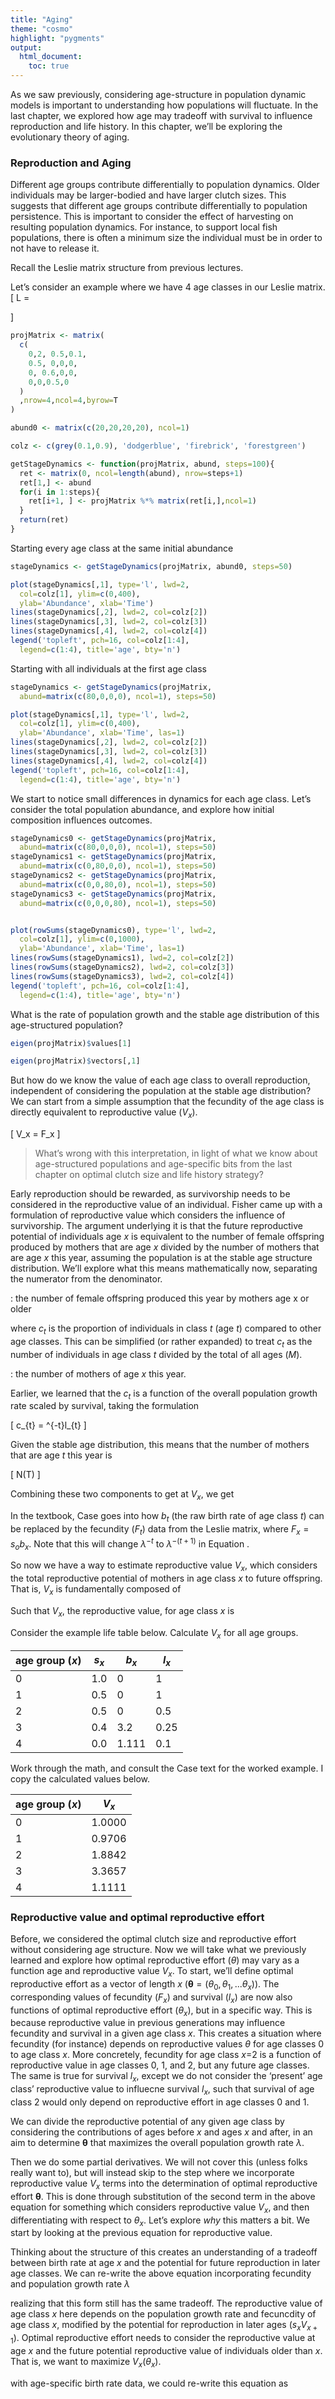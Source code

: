 ```yaml
---
title: "Aging"
theme: "cosmo"
highlight: "pygments"
output:
  html_document:
    toc: true 
---
```


<style type="text/css">
.main-container {
  max-width: 800px;
  margin-left: auto;
  margin-right: auto;
}
</style>



As we saw previously, considering age-structure in population dynamic models is important to understanding how populations will fluctuate. In the last chapter, we explored how age may tradeoff with survival to influence reproduction and life history. In this chapter, we'll be exploring the evolutionary theory of aging. 


### Reproduction and Aging

Different age groups contribute differentially to population dynamics. Older individuals may be larger-bodied and have larger clutch sizes. This suggests that different age groups contribute differentially to population persistence. This is important to consider the effect of harvesting on resulting population dynamics. For instance, to support local fish populations, there is often a minimum size the individual must be in order to not have to release it. 

Recall the Leslie matrix structure from previous lectures. 

\begin{table}
\centering
\caption{A Leslie matrix -- also called a \textit{population projection matrix} describing the survival and fecundity relationships between life stages ($J$, $T$, and $A$)}
\label{tab:transition}
\vspace{0.5cm}
\begin{tabular}{cccc}
  & J & T & A \\
  \hline
J & $F_{J}$  &  $F_{T}$  & $F_{A}$ \\
T & $S_{J}$  & -         & -      \\
A & -        & $S_{T}$   & $S_{A}$  \\
\hline
\end{tabular}
\end{table}


Let's consider an example where we have 4 age classes in our Leslie matrix. 
\[
L = \begin{bmatrix}
0 & 2 & 0.5 & 0.1 \\
0.5 & 0 & 0 & 0 \\
0 & 0.6 & 0 & 0 \\
0 & 0 & 0.5 & 0 \\
\end{bmatrix}
\]



```r

projMatrix <- matrix(
  c(
    0,2, 0.5,0.1,
    0.5, 0,0,0,
    0, 0.6,0,0,
    0,0,0.5,0
  )
  ,nrow=4,ncol=4,byrow=T
)

abund0 <- matrix(c(20,20,20,20), ncol=1)

colz <- c(grey(0.1,0.9), 'dodgerblue', 'firebrick', 'forestgreen')

```


```r

getStageDynamics <- function(projMatrix, abund, steps=100){
  ret <- matrix(0, ncol=length(abund), nrow=steps+1)
  ret[1,] <- abund
  for(i in 1:steps){
    ret[i+1, ] <- projMatrix %*% matrix(ret[i,],ncol=1) 
  }
  return(ret)
}
```



Starting every age class at the same initial abundance 

```r

stageDynamics <- getStageDynamics(projMatrix, abund0, steps=50)

plot(stageDynamics[,1], type='l', lwd=2,
  col=colz[1], ylim=c(0,400),
  ylab='Abundance', xlab='Time')
lines(stageDynamics[,2], lwd=2, col=colz[2])
lines(stageDynamics[,3], lwd=2, col=colz[3])
lines(stageDynamics[,4], lwd=2, col=colz[4])
legend('topleft', pch=16, col=colz[1:4],
  legend=c(1:4), title='age', bty='n')

```



Starting with all individuals at the first age class

```r

stageDynamics <- getStageDynamics(projMatrix, 
  abund=matrix(c(80,0,0,0), ncol=1), steps=50)

plot(stageDynamics[,1], type='l', lwd=2,
  col=colz[1], ylim=c(0,400),
  ylab='Abundance', xlab='Time', las=1)
lines(stageDynamics[,2], lwd=2, col=colz[2])
lines(stageDynamics[,3], lwd=2, col=colz[3])
lines(stageDynamics[,4], lwd=2, col=colz[4])
legend('topleft', pch=16, col=colz[1:4],
  legend=c(1:4), title='age', bty='n')

```


We start to notice small differences in dynamics for each age class. Let's consider the total population abundance, and explore how initial composition influences outcomes. 


```r

stageDynamics0 <- getStageDynamics(projMatrix, 
  abund=matrix(c(80,0,0,0), ncol=1), steps=50)
stageDynamics1 <- getStageDynamics(projMatrix, 
  abund=matrix(c(0,80,0,0), ncol=1), steps=50)
stageDynamics2 <- getStageDynamics(projMatrix, 
  abund=matrix(c(0,0,80,0), ncol=1), steps=50)
stageDynamics3 <- getStageDynamics(projMatrix, 
  abund=matrix(c(0,0,0,80), ncol=1), steps=50)


plot(rowSums(stageDynamics0), type='l', lwd=2,
  col=colz[1], ylim=c(0,1000),
  ylab='Abundance', xlab='Time', las=1)
lines(rowSums(stageDynamics1), lwd=2, col=colz[2])
lines(rowSums(stageDynamics2), lwd=2, col=colz[3])
lines(rowSums(stageDynamics3), lwd=2, col=colz[4])
legend('topleft', pch=16, col=colz[1:4],
  legend=c(1:4), title='age', bty='n')

```


What is the rate of population growth and the stable age distribution of this age-structured population? 

```r

eigen(projMatrix)$values[1]

eigen(projMatrix)$vectors[,1]

```

But how do we know the value of each age class to overall reproduction, independent of considering the population at the stable age distribution? We can start from a simple assumption that the fecundity of the age class is directly equivalent to reproductive value ($V_x$). 


\[ V_x = F_x \]

> What's wrong with this interpretation, in light of what we know about age-structured populations and age-specific bits from the last chapter on optimal clutch size and life history strategy? 

Early reproduction should be rewarded, as survivorship needs to be considered in the reproductive value of an individual. Fisher came up with a formulation of reproductive value which considers the influence of survivorship. The argument underlying it is that the future reproductive potential of individuals age $x$ is equivalent to the number of female offspring produced by mothers that are age $x$ \textit{and older} divided by the number of mothers that are age $x$ this year, assuming the population is at the stable age structure distribution. We'll explore what this means mathematically now, separating the numerator from the denominator. 


\textbf{Numerator}: the number of female offspring produced this year by mothers age x or older

\begin{equation}
\sum_{t=x} b_{t} c_{t} N(T)
\end{equation}

where $c_{t}$ is the proportion of individuals in class $t$ (age $t$) compared to other age classes. This can be simplified (or rather expanded) to treat $c_{t}$ as the number of individuals in age class $t$ divided by the total of all ages ($M$). 

\begin{equation}
\sum_{t=x} b_{t} \left( \frac{l_{t} \lambda_{t}}{M} \right) N(T)
\end{equation}


\textbf{Denominator}: the number of mothers of age $x$ this year. 

Earlier, we learned that the $c_{t}$ is a function of the overall population growth rate scaled by survival, taking the formulation

\[ c_{t} = \lambda^{-t}l_{t} \]

Given the stable age distribution, this means that the number of mothers that are age $t$ this year is 

\[ \frac{l_{t}\lambda_{t}}{M} N(T) \]

Combining these two components to get at $V_x$, we get


\begin{equation}
V_x = \frac{\lambda_x}{l_x} \sum_t=x \lambda^{-t}l_{t} b_{t}
\label{vx}
\end{equation}

In the textbook, Case goes into how $b_t$ (the raw birth rate of age class $t$) can be replaced by the fecundity ($F_t$) data from the Leslie matrix, where $F_x = s_o b_x$. Note that this will change $\lambda^{-t}$ to $\lambda^{-(t+1)}$ in Equation \ref{vx}.

So now we have a way to estimate reproductive value $V_x$, which considers the total reproductive potential of mothers in age class $x$ to future offspring. That is, $V_x$ is fundamentally composed of \textit{two parts}

\begin{itemize}
  \item the reproduction of age class $x$ ($b_x$)
  \item future reproduction discounted by survival ($V_{x}^{*} = V_{x+1}(\frac{s_x}{\lambda})$ ) 
\end{itemize}


Such that $V_x$, the reproductive value, for age class $x$ is 

\begin{equation}
V_x = b_x + V_{x+1}(\frac{s_x}{\lambda})
\end{equation}



Consider the example life table below. Calculate $V_x$ for all age groups. 

| age group ($x$)  | $s_x$  | $b_x$  | $l_x$   |
|---|---|---|---|
| 0  | 1.0  | 0     | 1    |
| 1  | 0.5  | 0     | 1    |
| 2  | 0.5  | 0     | 0.5  |
| 3  | 0.4  | 3.2   | 0.25 |
| 4  | 0.0  | 1.111 | 0.1  |


Work through the math, and consult the Case text for the worked example. I copy the calculated values below.  


| age group ($x$)  | $V_x$ |
|---|---|
| 0  | 1.0000  | 
| 1  | 0.9706  | 
| 2  | 1.8842  | 
| 3  | 3.3657  | 
| 4  | 1.1111  | 



### Reproductive value and optimal reproductive effort 


Before, we considered the optimal clutch size and reproductive effort without considering age structure. Now we will take what we previously learned and explore how optimal reproductive effort ($\theta$) may vary as a function age and reproductive value $V_x$. To start, we'll define optimal reproductive effort as a vector of length $x$ ($\mathbf{\theta} = (\theta_0, \theta_1, ... \theta_x)$). The corresponding values of fecundity ($F_x$) and survival ($l_x$) are now also functions of optimal reproductive effort ($\theta_x$), but in a specific way. This is because reproductive value in previous generations may influence fecundity and survival in a given age class $x$. This creates a situation where fecundity (for instance) depends on reproductive values $\theta$ for age classes 0 to age class $x$. More concretely, fecundity for age class $x$=2 is a function of reproductive value in age classes 0, 1, and 2, but any future age classes. The same is true for survival $l_x$, except we do not consider the 'present' age class' reproductive value to influecne survival $l_x$, such that survival of age class 2 would only depend on reproductive effort in age classes 0 and 1.  

We can divide the reproductive potential of any given age class by considering the contributions of ages before $x$ and ages $x$ and after, in an aim to determine $\mathbf{\theta}$ that maximizes the overall population growth rate $\lambda$. 

\begin{equation}
1 = \sum_{t=1}^{x-1} F_{t}l_{t}\lambda^{-t}  + \sum_{t=x}^{max} F_{t}l_{t}\lambda^{-t}
\end{equation}


Then we do some partial derivatives. We will not cover this (unless folks really want to), but will instead skip to the step where we incorporate reproductive value $V_x$ terms into the determination of optimal reproductive effort $\mathbf{\theta}$. This is done through substitution of the second term in the above equation for something which considers reproductive value $V_x$, and then differentiating with respect to $\theta_x$. Let's explore _why_ this matters a bit. We start by looking at the previous equation for reproductive value. 



\begin{equation}
V_x = b_x + V_{x+1}(\frac{s_x}{\lambda})
\end{equation}


Thinking about the structure of this creates an understanding of a tradeoff between birth rate at age $x$ and the potential for future reproduction in later age classes. We can re-write the above equation incorporating fecundity and population growth rate $\lambda$

\begin{equation}
V_x = \lambda^{-1} (F_x + s_x V_{x+1})
\end{equation}

realizing that this form still has the same tradeoff. The reproductive value of age class $x$ here depends on the population growth rate and fecuncdity of age class $x$, modified by the potential for reproduction in later ages ($s_x V_{x+1}$). Optimal reproductive effort needs to consider the reproductive value at age $x$ and the future potential reproductive value of individuals older than $x$. That is, we want to maximize $V_x(\theta_x)$. 


\begin{equation}
V_x(\theta_x) = \lambda^{-1} \left( F_x(\theta_x) + s_x(\theta_x)V_{x+1}(\theta_x) \right)
\end{equation}


with age-specific birth rate data, we could re-write this equation as 

\begin{equation}
V_x(\theta_x) = b_{x}(\theta_x) + \frac{s{x}(\theta_x)}{\lambda} V_{x+1}(\theta_{x}) 
\end{equation}

















